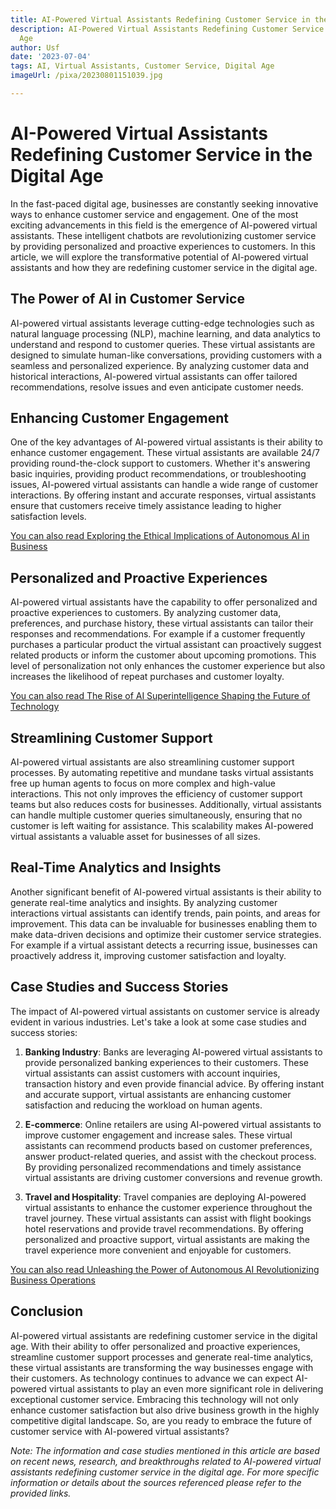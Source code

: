 ```yaml
---
title: AI-Powered Virtual Assistants Redefining Customer Service in the Digital Age
description: AI-Powered Virtual Assistants Redefining Customer Service in the Digital
  Age
author: Usf
date: '2023-07-04'
tags: AI, Virtual Assistants, Customer Service, Digital Age
imageUrl: /pixa/20230801151039.jpg

---
```

# AI-Powered Virtual Assistants Redefining Customer Service in the Digital Age

In the fast-paced digital  age, businesses are constantly seeking  innovative ways to enhance customer service and engagement. One of the most exciting advancements in this field is the  emergence of AI-powered virtual assistants. These intelligent chatbots are revolutionizing  customer service by providing personalized and proactive experiences to  customers. In this article, we will explore the transformative potential of AI-powered virtual assistants and how they are redefining customer service in the digital age.

## The Power of AI in Customer Service

AI-powered virtual assistants leverage  cutting-edge technologies such as natural language processing (NLP),  machine learning,  and data analytics to understand and respond to customer queries. These virtual assistants are designed to simulate  human-like conversations, providing customers with a seamless and personalized experience. By analyzing customer  data  and historical interactions, AI-powered virtual assistants can offer  tailored recommendations, resolve issues and even anticipate  customer needs.

## Enhancing Customer Engagement

One of the key advantages of AI-powered virtual assistants is their ability to enhance customer  engagement. These virtual assistants are available  24/7 providing round-the-clock support to customers. Whether it's answering basic inquiries, providing product recommendations, or  troubleshooting issues, AI-powered  virtual assistants can handle a wide range of customer  interactions. By offering instant and  accurate responses, virtual assistants  ensure that  customers receive timely  assistance leading to higher satisfaction levels.

[You can also read Exploring the Ethical Implications of Autonomous AI in Business](Exploring%20the%20Ethical%20Implications%20of%20Autonomous%20AI%20in%20Business)


## Personalized and Proactive Experiences

AI-powered virtual assistants have the capability to offer personalized and proactive experiences to customers. By analyzing customer data,  preferences, and purchase history, these virtual assistants can tailor their responses and recommendations. For example if a  customer frequently purchases  a particular product the virtual  assistant can  proactively suggest related products or inform the customer about upcoming promotions. This  level of personalization not only enhances the customer  experience but also increases the likelihood of repeat  purchases  and customer loyalty.

[You can also read The Rise of AI Superintelligence Shaping the Future  of Technology](The%20Rise%20of%20AI%20Superintelligence%20Shaping%20the%20Future%20of%20Technology)


## Streamlining Customer Support

AI-powered virtual assistants are also streamlining  customer support processes. By automating repetitive and mundane tasks virtual assistants free  up human agents to focus on more complex and high-value interactions. This not only improves the efficiency of customer support  teams but also  reduces costs for businesses. Additionally, virtual assistants can  handle multiple customer queries simultaneously, ensuring that  no customer is  left waiting for assistance. This scalability makes AI-powered virtual  assistants a valuable asset  for businesses of all sizes.

##  Real-Time  Analytics  and Insights

Another significant benefit of AI-powered virtual assistants is their ability to generate real-time analytics and insights. By analyzing  customer interactions virtual assistants  can identify trends, pain points, and areas for improvement. This  data can be invaluable for businesses  enabling them to make data-driven decisions and optimize their customer service strategies. For example if a virtual  assistant  detects a  recurring issue, businesses can proactively address it,  improving customer satisfaction and loyalty.

##  Case Studies and Success Stories

The impact of AI-powered  virtual assistants on customer service is already evident  in various industries. Let's take a look at some case studies and  success stories:

1.  **Banking Industry**: Banks are  leveraging AI-powered virtual assistants to provide personalized banking experiences to their customers. These virtual assistants can assist customers with account inquiries, transaction history and even provide financial advice. By offering instant and accurate support, virtual assistants are enhancing customer satisfaction and reducing the workload on human agents.

2. **E-commerce**: Online  retailers are using AI-powered virtual assistants  to improve customer engagement and  increase sales. These virtual assistants can recommend products  based on  customer preferences, answer product-related queries, and assist with the checkout process. By providing personalized recommendations and timely assistance virtual assistants are driving  customer conversions and revenue growth.

3. **Travel and Hospitality**: Travel companies are deploying AI-powered virtual assistants to enhance the customer experience throughout the travel journey. These virtual assistants  can  assist with flight  bookings hotel reservations and provide travel recommendations. By offering personalized and proactive support,  virtual assistants are making the  travel experience more convenient and enjoyable for customers.

[You can also read Unleashing the Power of Autonomous AI Revolutionizing Business Operations](Unleashing%20the%20Power%20of%20Autonomous%20AI%20Revolutionizing%20Business%20Operations)


## Conclusion

AI-powered  virtual assistants are redefining customer service in the digital age. With their ability to offer personalized  and proactive experiences, streamline customer support  processes and generate real-time analytics, these virtual assistants are transforming the way businesses  engage with their  customers. As technology continues to advance we  can expect AI-powered virtual assistants to play an even more significant  role in delivering exceptional customer service. Embracing this technology will not only enhance customer satisfaction but also drive business growth in the highly competitive digital landscape. So, are you ready to embrace the future of customer service with AI-powered virtual assistants?

*Note: The information and case studies  mentioned in this article are based on recent news, research, and breakthroughs  related to  AI-powered virtual assistants redefining customer service in  the digital age. For more specific information or details about the sources referenced please refer  to the provided links.*